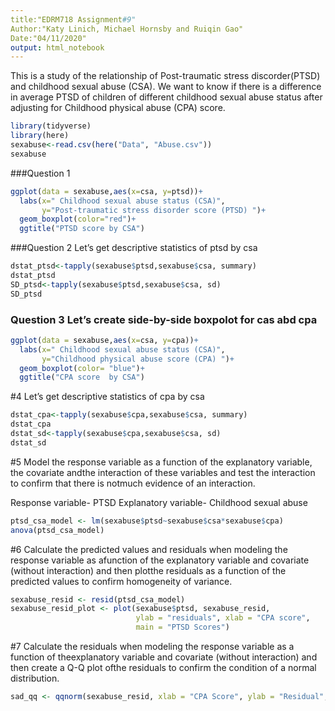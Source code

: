 ---
title:"EDRM718 Assignment#9"
Author:"Katy Linich, Michael Hornsby and Ruiqin Gao"
Date:"04/11/2020"
output: html_notebook
---
This is a study of the relationship of Post-traumatic stress discorder(PTSD) and childhood sexual abuse (CSA). We want to know if there is a difference in average PTSD of children of different childhood sexual abuse status after adjusting for Childhood physical abuse (CPA) score.
```{r include=FALSE}
library(tidyverse)
library(here)
sexabuse<-read.csv(here("Data", "Abuse.csv"))
sexabuse

```
###Question 1
```{r}
ggplot(data = sexabuse,aes(x=csa, y=ptsd))+
  labs(x=" Childhood sexual abuse status (CSA)",
       y="Post-traumatic stress disorder score (PTSD) ")+
  geom_boxplot(color="red")+
  ggtitle("PTSD score by CSA")
```
###Question 2 Let's get descriptive statistics of ptsd by csa
```{r}
dstat_ptsd<-tapply(sexabuse$ptsd,sexabuse$csa, summary)
dstat_ptsd
SD_ptsd<-tapply(sexabuse$ptsd,sexabuse$csa, sd)
SD_ptsd
```
### Question 3 Let's create side-by-side boxpolot for cas abd cpa
```{r}
ggplot(data = sexabuse,aes(x=csa, y=cpa))+
  labs(x=" Childhood sexual abuse status (CSA)",
       y="Childhood physical abuse score (CPA) ")+
  geom_boxplot(color= "blue")+
  ggtitle("CPA score  by CSA")
```
#4 Let's get descriptive statistics of cpa by csa
```{r}
dstat_cpa<-tapply(sexabuse$cpa,sexabuse$csa, summary)
dstat_cpa
dstat_sd<-tapply(sexabuse$cpa,sexabuse$csa, sd)
dstat_sd
```

#5 Model the response variable as a function of the explanatory variable, the covariate andthe interaction of these variables and test the interaction to confirm that there is notmuch evidence of an interaction.

Response variable- PTSD
Explanatory variable- Childhood sexual abuse

```{r}
ptsd_csa_model <- lm(sexabuse$ptsd~sexabuse$csa*sexabuse$cpa)
anova(ptsd_csa_model)
```

#6 Calculate the predicted values and residuals when modeling the response variable as afunction of the explanatory variable and covariate (without interaction) and then plotthe residuals as a function of the predicted values to confirm homogeneity of variance.

```{r}
sexabuse_resid <- resid(ptsd_csa_model)
sexabuse_resid_plot <- plot(sexabuse$ptsd, sexabuse_resid, 
                            ylab = "residuals", xlab = "CPA score",
                            main = "PTSD Scores")
```

#7 Calculate the residuals when modeling the response variable as a function of theexplanatory variable and covariate (without interaction) and then create a Q-Q plot ofthe residuals to confirm the condition of a normal distribution.

```{r}
sad_qq <- qqnorm(sexabuse_resid, xlab = "CPA Score", ylab = "Residual", plot.it = TRUE)
```

